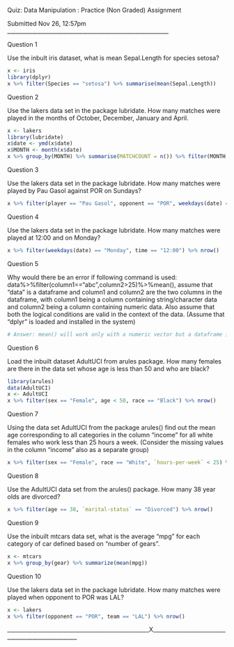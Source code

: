 
Quiz: Data Manipulation : Practice (Non Graded) Assignment

Submitted Nov 26, 12:57pm
__________________________________________________________

Question 1

Use the inbult iris dataset, what is mean Sepal.Length for species setosa?
```r
x <- iris
library(dplyr)
x %>% filter(Species == "setosa") %>% summarise(mean(Sepal.Length))
```

Question 2

Use the lakers data set in the package lubridate. How many matches were played in the months of October, December, January and April.
```r
x <- lakers
library(lubridate)
x$date <- ymd(x$date)
x$MONTH <- month(x$date)
x %>% group_by(MONTH) %>% summarise(MATCHCOUNT = n()) %>% filter(MONTH == 10|MONTH == 12|MONTH == 1|MONTH == 4)
```

Question 3

Use the lakers data set in the package lubridate. How many matches were played by Pau Gasol against POR on Sundays?
```r
x %>% filter(player == "Pau Gasol", opponent == "POR", weekdays(date) == "Sunday") %>% nrow()
```

Question 4

Use the lakers data set in the package lubridate. How many matches were played at 12:00 and on Monday?
```r
x %>% filter(weekdays(date) == "Monday", time == "12:00") %>% nrow()
```

Question 5

Why would there be an error if following command is used:
data%>%filter(column1=="abc",column2>25)%>%mean(), assume that "data" is a dataframe and column1 and column2 are the two columns in the dataframe, with column1 being a column containing string/character data and column2 being a column containing numeric data. Also assume that both the logical conditions are valid in the context of the data. (Assume that "dplyr" is loaded and installed in the system)
```r
# Answer: mean() will work only with a numeric vector but a dataframe is being piped to it.
```

Question 6

Load the inbuilt dataset AdultUCI from arules package. How many females are there in the data set whose age is less than 50 and who are black?
```r
library(arules)
data(AdultUCI)
x <- AdultUCI
x %>% filter(sex == "Female", age < 50, race == "Black") %>% nrow()
```

Question 7

Using the data set AdultUCI from the package arules() find out the mean age corresponding to all categories in the column "income" for all white females who work less than 25 hours a week. (Consider the missing values in the column "income" also as a separate group)
```r
x %>% filter(sex == "Female", race == "White", `hours-per-week` < 25) %>% group_by(income) %>% summarise(mean(age))
```

Question 8

Use the AdultUCI data set from the arules() package. How many 38 year olds are divorced?
```r
x %>% filter(age == 38, `marital-status` == "Divorced") %>% nrow()
```

Question 9

Use the inbuilt mtcars data set, what is the average "mpg" for each category of car defined based on "number of gears".
```r
x <- mtcars
x %>% group_by(gear) %>% summarize(mean(mpg))
```

Question 10

Use the lakers data set in the package lubridate. How many matches were played when opponent to POR was LAL?
```r
x <- lakers
x %>% filter(opponent == "POR", team == "LAL") %>% nrow()
```



___________________________________________________X___________________________________________________
































